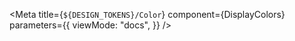 
<Meta
  title={`${DESIGN_TOKENS}/Color`}
  component={DisplayColors}
  parameters={{
    viewMode: "docs",
  }}
/>

<Story name="Color Palettes">
  <DisplayColors />
</Story>
